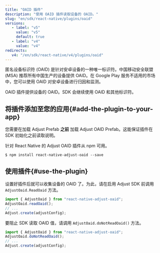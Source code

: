 ```yaml
---
title: "OAID 插件"
description: "使用 OAID 插件读取设备的 OAID。"
slug: "en/sdk/react-native/plugins/oaid"
versions:
   - label: "v5"
     value: "v5"
     default: true
   - label: "v4"
     value: "v4"
redirects:
   v4: "/en/sdk/react-native/v4/plugins/oaid"
---
```


匿名设备标识符 \(OAID\) 是针对安卓设备的一种唯一标识符。中国移动安全联盟 \(MSA\) 推荐所有中国生产的设备提供 OAID。在 Google Play 服务不适用的市场中，您可以使用 OAID 对安卓设备进行归因和监测。

OAID 插件提供设备的 OAID。SDK 会继续使用 OAID 和其他标识符。

## 将插件添加至您的应用\{\#add\-the\-plugin\-to\-your\-app\}

<callout type="note">

您需要在加载 Adjust Prefab **之前** 加载 Adjust OAID Prefab。这能保证插件在 SDK 初始化之前读取说明。

</Callout>

针对 React Native 的 Adjust OAID 插件从 npm 可用。

<codeblock title="NPM">

```console
$ npm install react-native-adjust-oaid --save
```

</CodeBlock>

## 使用插件\{\#use\-the\-plugin\}

设置好插件后就可以收集设备的 OAID 了。为此，请在启用 Adjust SDK 前调用 `AdjustOaid.ReadOaid` 方法。

```jsx
import { AdjustOaid } from "react-native-adjust-oaid";
AdjustOaid.readOaid();
// ...
Adjust.create(adjustConfig);
```

要阻止 SDK 读取 OAID 值，请调用 `AdjustOaid.doNotReadOaid()` 方法。

```jsx
import { AdjustOaid } from "react-native-adjust-oaid";
AdjustOaid.doNotReadOaid();
// ...
Adjust.create(adjustConfig);
```
